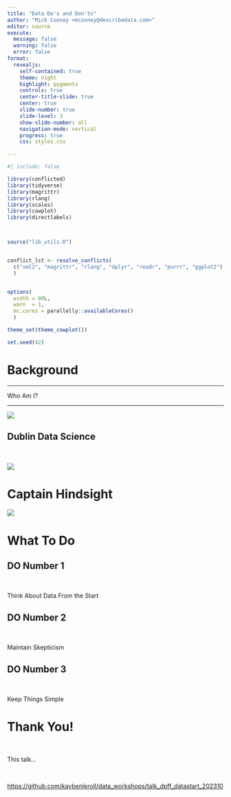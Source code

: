 ```yaml
---
title: "Data Do's and Don'ts"
author: "Mick Cooney <mcooney@describedata.com>"
editor: source
execute:
  message: false
  warning: false
  error: false
format:
  revealjs:
    self-contained: true
    theme: night
    highlight: pygments
    controls: true
    center-title-slide: true
    center: true
    slide-number: true
    slide-level: 3
    show-slide-number: all
    navigation-mode: vertical
    progress: true
    css: styles.css

---
```


```r
#| include: false

library(conflicted)
library(tidyverse)
library(magrittr)
library(rlang)
library(scales)
library(cowplot)
library(directlabels)



source("lib_utils.R")


conflict_lst <- resolve_conflicts(
  c("xml2", "magrittr", "rlang", "dplyr", "readr", "purrr", "ggplot2")
  )


options(
  width = 80L,
  warn  = 1,
  mc.cores = parallelly::availableCores()
  )

theme_set(theme_cowplot())

set.seed(42)
```



# Background

---

Who Am I?

---

![](img/describe_bezier_background.png)


## Dublin Data Science

\


![](img/dds_pedro.png)


# Captain Hindsight


![](img/captain_hindsight_sidekicks.png)

# What To Do

## DO Number 1

\


Think About Data From the Start


## DO Number 2

\


Maintain Skepticism


## DO Number 3

\


Keep Things Simple



# Thank You!

\


This talk...

\


[https://github.com/kaybenleroll/data_workshops/talk_dpff_datastart_202310]()



